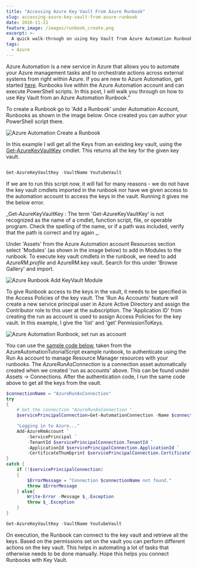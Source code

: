 ```yaml
---
title: "Accessing Azure Key Vault From Azure Runbook"
slug: accessing-azure-key-vault-from-azure-runbook
date: 2016-11-21
feature_image: /images/runbook_create.png
excerpt: >-
  A quick walk-through on using Key Vault from Azure Automation Runbook.
tags:
  - Azure
---
```

Azure Automation is a new service in Azure that allows you to automate your Azure management tasks and to orchestrate actions across external systems from right within Azure. If you are new to Azure Automation, get started [here](https://azure.microsoft.com/en-us/blog/azure-automation-runbook-management/). Runbooks live within the Azure Automation account and can execute PowerShell scripts. In this post, I will walk you through on how to use Key Vault from an Azure Automation Runbook."

To create a Runbook go to 'Add a Runbook' under Automation Account, Runbooks as shown in the image below. Once created you can author your PowerShell script there.

![Azure Automation Create a Runbook](/images/runbook_create.png)

In this example I will get all the Keys from an existing key vault, using the [Get-AzureKeyVaultKey](https://msdn.microsoft.com/en-us/library/dn868053.aspx) cmdlet. This returns all the key for the given key vault.

```powershell

Get-AzureKeyVaultKey -VaultName YoutubeVault

```

If we are to run this script now, it will fail for many reasons - we do not have the key vault cmdlets imported in the runbook nor have we given access to the automation account to access the keys in the vault. Running it gives me the below error.

\_Get-AzureKeyVaultKey : The term 'Get-AzureKeyVaultKey' is not recognized as the name of a cmdlet, function script, file, or operable program. Check the spelling of the name, or if a path was included, verify that the path is correct and try again \_.

Under 'Assets' from the Azure Automation account Resources section select 'Modules' (as shown in the image below) to add in Modules to the runbook. To execute key vault cmdlets in the runbook, we need to add _AzureRM.profile_ and AzureRM.key vault. Search for this under 'Browse Gallery' and import.

![Azure Runbook Add KeyVault Module](/images/runbook_add_Module.png)

To give Runbook access to the keys in the vault, it needs to be specified in the Access Policies of the key vault. The 'Run As Accounts' feature will create a new service principal user in Azure Active Directory and assign the Contributor role to this user at the subscription. The 'Application ID' from creating the run as account is used to assign Access Policies for the key vault. In this example, I give the 'list' and 'get' PermissionToKeys.

![Azure Automation Runbook, set run as account](/images/runbook_run_as_accounts.png)

You can use the [sample code below](https://azure.microsoft.com/en-us/documentation/articles/automation-sec-configure-azure-runas-account/#sample-code-to-authenticate-with-resource-manager-resources), taken from the AzureAutomationTutorialScript example runbook, to authenticate using the Run As account to manage Resource Manager resources with your runbooks. The _AzureRunAsConnection_ is a connection asset automatically created when we created 'run as accounts' above. This can be found under Assets -> Connections. After the authentication code, I run the same code above to get all the keys from the vault.

```powershell
$connectionName = "AzureRunAsConnection"
try
{
    # Get the connection "AzureRunAsConnection "
    $servicePrincipalConnection=Get-AutomationConnection -Name $connectionName

    "Logging in to Azure..."
    Add-AzureRmAccount `
        -ServicePrincipal `
        -TenantId $servicePrincipalConnection.TenantId `
        -ApplicationId $servicePrincipalConnection.ApplicationId `
        -CertificateThumbprint $servicePrincipalConnection.CertificateThumbprint
}
catch {
    if (!$servicePrincipalConnection)
    {
        $ErrorMessage = "Connection $connectionName not found."
        throw $ErrorMessage
    } else{
        Write-Error -Message $_.Exception
        throw $_.Exception
    }
}

Get-AzureKeyVaultKey -VaultName YoutubeVault

```

On execution, the Runbook can connect to the key vault and retrieve all the keys. Based on the permissions set on the vault you can perform different actions on the key vault. This helps in automating a lot of tasks that otherwise needs to be done manually. Hope this helps you connect Runbooks with Key Vault.